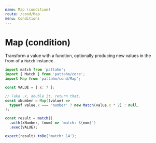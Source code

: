 ```yaml
---
name: Map (condition)
route: /cond/Map
menu: Conditions
---
```


# Map (condition)

Transform a value with a function, optionally producing new values in the from of a
`Match` instance.

```js
import match from 'pattahn';
import { Match } from 'pattahn/core';
import Map from 'pattahn/cond/Map';

const VALUE = { x: 7 };

// Take .x, double it, return that.
const xNumber = Map((value) =>
  typeof value.x === 'number' ? new Match(value.x * 2) : null,
);

const result = match()
  .with(xNumber, (num) => `match: ${num}`)
  .exec(VALUE);

expect(result).toBe('match: 14');
```
